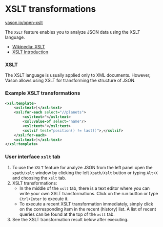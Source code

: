 # XSLT transformations

[vason.io/open-xslt](https://vason.io/open-xslt)

The `XSLT` feature enables you to analyze JSON data using the XSLT language.

- [Wikipedia: XSLT](https://en.wikipedia.org/wiki/XSLT)
- [XSLT Introduction](https://www.w3schools.com/xml/xsl_intro.asp)

### XSLT

The XSLT language is usually applied only to XML documents.
However, Vason allows using XSLT for transforming the structure of JSON.

### Example XSLT transformations

```xml
<xsl:template>
    <xsl:text>[</xsl:text>
    <xsl:for-each select="//planets">
        <xsl:text>"</xsl:text>
        <xsl:value-of select="name"/>
        <xsl:text>"</xsl:text>
        <xsl:if test="position() != last()">,</xsl:if>
    </xsl:for-each>
    <xsl:text>]</xsl:text>
</xsl:template>
```

### User interface `xslt` tab


<ThemedImg name="XSLT" />

1. To use the `XSLT` feature for analyze JSON from the left panel
   open the `xpath/xslt` window by clicking the left `Xpath/Xslt`
   button or typing `Alt+X` and choosing the `xslt` tab.
2. XSLT transformations:
   - In the middle of the `xslt` tab, there is a text editor where you can write your own XSLT transformations.
     Click on the run button or type `Ctrl+Enter` to execute it.
   - To execute a recent XSLT transformation immediately, simply click on the corresponding item in the recent (history) list.
     A list of recent queries can be found at the top of the `xslt` tab.
3. See the XSLT transformation result below after executing.
